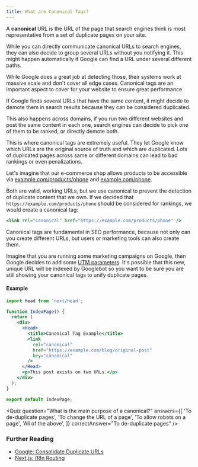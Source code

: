 ```yaml
---
title: What are Canonical Tags?
---
```


A **canonical** URL is the URL of the page that search engines think is most representative from a set of duplicate pages on your site.

While you can directly communicate canonical URLs to search engines, they can also decide to group several URLs without you notifying it. This might happen
automatically if Google can find a URL under several different paths.

While Google does a great job at detecting those, their systems work at massive scale and don't cover all edge cases. Canonical tags are an important
aspect to cover for your website to ensure great performance.

If Google finds several URLs that have the same content, it might decide to demote them in search results because they can be considered duplicated.

This also happens across domains, if you run two different websites and post the same content in each one, search engines can decide to pick one of them to
be ranked, or directly demote both.

This is where canonical tags are extremely useful. They let Google know which URLs are the original source of truth and which are duplicated. Lots of
duplicated pages across same or different domains can lead to bad rankings or even penalizations.

Let's imagine that our e-commerce shop allows products to be accessible via [example.com/products/phone](https://example.com/products/phone) and [example.com/phone](http://example.com/phone).

Both are valid, working URLs, but we use canonical to prevent the detection of duplicate content that we own. If we decided that `https://example.com/products/phone` should be considered for rankings, we would create a canonical tag:

```jsx
<link rel="canonical" href="https://example.com/products/phone" />
```

Canonical tags are fundamental in SEO performance, because not only can you create different URLs, but users or marketing tools can also create them.

Imagine that you are running some marketing campaigns on Google, then Google decides to add some [UTM parameters](https://ga-dev-tools.appspot.com/campaign-url-builder/). It's possible that this new, unique URL will be indexed by Googlebot so you want to be sure you are still showing your canonical tags to unify duplicate pages.

#### Example

```jsx
import Head from 'next/head';

function IndexPage() {
  return (
    <div>
      <Head>
        <title>Canonical Tag Example</title>
        <link
          rel="canonical"
          href="https://example.com/blog/original-post"
          key="canonical"
        />
      </Head>
      <p>This post exists on two URLs.</p>
    </div>
  );
}

export default IndexPage;
```

<Quiz
  question="What is the main purpose of a canonical?"
  answers={[
    'To de-duplicate pages',
    'To change the URL of a page',
    'To allow robots on a page',
    'All of the above',
  ]}
  correctAnswer="To de-duplicate pages"
/>

### Further Reading

- [Google: Consolidate Duplicate URLs](https://developers.google.com/search/docs/advanced/crawling/consolidate-duplicate-urls)
- [Next.js: i18n Routing](https://nextjs.org/docs/advanced-features/i18n-routing)
